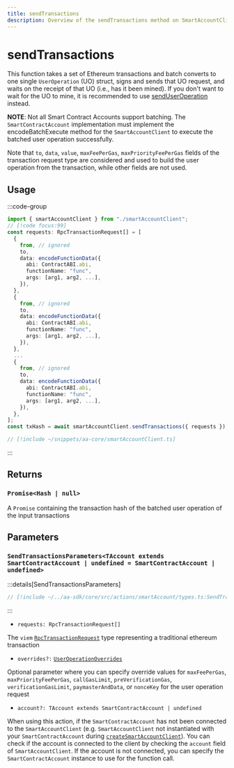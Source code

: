 ```yaml
---
title: sendTransactions
description: Overview of the sendTransactions method on SmartAccountClient
---
```


# sendTransactions

This function takes a set of Ethereum transactions and batch converts to one single `UserOperation` (UO) struct, signs and sends that UO request, and waits on the receipt of that UO (i.e., has it been mined). If you don't want to wait for the UO to mine, it is recommended to use [sendUserOperation](./sendUserOperation) instead.

**NOTE**: Not all Smart Contract Accounts support batching. The `SmartContractAccount` implementation must implement the encodeBatchExecute method for the `SmartAccountClient` to execute the batched user operation successfully.

Note that `to`, `data`, `value`, `maxFeePerGas`, `maxPriorityFeePerGas` fields of the transaction request type are considered and used to build the user operation from the transaction, while other fields are not used.

## Usage

:::code-group

```ts [example.ts]
import { smartAccountClient } from "./smartAccountClient";
// [!code focus:99]
const requests: RpcTransactionRequest[] = [
  {
    from, // ignored
    to,
    data: encodeFunctionData({
      abi: ContractABI.abi,
      functionName: "func",
      args: [arg1, arg2, ...],
    }),
  },
  {
    from, // ignored
    to,
    data: encodeFunctionData({
      abi: ContractABI.abi,
      functionName: "func",
      args: [arg1, arg2, ...],
    }),
  },
  ...
  {
    from, // ignored
    to,
    data: encodeFunctionData({
      abi: ContractABI.abi,
      functionName: "func",
      args: [arg1, arg2, ...],
    }),
  },
];
const txHash = await smartAccountClient.sendTransactions({ requests });
```

```ts [smartAccountClient.ts]
// [!include ~/snippets/aa-core/smartAccountClient.ts]
```

:::

## Returns

### `Promise<Hash | null>`

A `Promise` containing the transaction hash of the batched user operation of the input transactions

## Parameters

### `SendTransactionsParameters<TAccount extends SmartContractAccount | undefined = SmartContractAccount | undefined>`

:::details[SendTransactionsParameters]

```ts
// [!include ~/../aa-sdk/core/src/actions/smartAccount/types.ts:SendTransactionsParameters]
```

:::

- `requests: RpcTransactionRequest[]`

The `viem` [`RpcTransactionRequest`](https://viem.sh/docs/glossary/types#transactionrequest) type representing a traditional ethereum transaction

- `overrides?:` [`UserOperationOverrides`](/resources/types#useroperationoverrides)

Optional parameter where you can specify override values for `maxFeePerGas`, `maxPriorityFeePerGas`, `callGasLimit`, `preVerificationGas`, `verificationGasLimit`, `paymasterAndData`, or `nonceKey` for the user operation request

- `account?: TAccount extends SmartContractAccount | undefined`

When using this action, if the `SmartContractAccount` has not been connected to the `SmartAccountClient` (e.g. `SmartAccountClient` not instantiated with your `SmartContractAccount` during [`createSmartAccountClient`](/packages/aa-core/smart-account-client/)). You can check if the account is connected to the client by checking the `account` field of `SmartAccountClient`. If the account is not connected, you can specify the `SmartContractAccount` instance to use for the function call.

